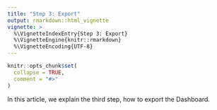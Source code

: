 ```yaml
---
title: "Step 3: Export"
output: rmarkdown::html_vignette
vignette: >
  %\VignetteIndexEntry{Step 3: Export}
  %\VignetteEngine{knitr::rmarkdown}
  %\VignetteEncoding{UTF-8}
---
```


```r
knitr::opts_chunk$set(
  collapse = TRUE,
  comment = "#>"
)
```

In this article, we explain the third step, how to export the Dashboard.
